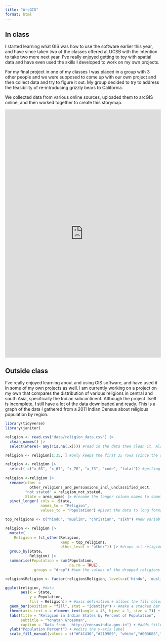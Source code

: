 ```yaml
---
title: "ArcGIS"
format: html
---
```


## In class

I started learning what GIS was how to use the software earlier this year, and have since taken two of the classes offered at UCSB with the intention to take two more next year. I've really enjoyed getting to toy with spatial data and have even used the skills I developed to work on my own projects.

For my final project in one of my classes I was placed in a group with 3 other people and we were supposed to come up with our own project and then collect data and try to figure it out. My group decided to try to address the feasibility of re-introducing grizzly bears to California.

We collected data from various online sources, uploaded them to arcGIS online, and then worked together to create this storymap.

<iframe src="https://storymaps.arcgis.com/stories/5faf705556174a63a4c84a16f78f1bb6" width="100%" height="800" frameborder="0" allowfullscreen>

</iframe>

## Outside class

I've really enjoyed learning about and using GIS software, and have used it in some of my own projects as well. I am currently working on a project on my own that compares the distribution of various religions in central and south Asia, specifically the Indian subcontinent. Although the project itself is incomplete, I still have a lot of the data downloaded and ready. This is a graph of the data I gathered from a 2011 Indian Census about religious population by region.

```r
library(tidyverse)
library(janitor)
```

```r
religion <- read.csv("data/religion_data.csv") |> 
  clean_names() |> 
  select(where(~ any(!is.na(.x)))) #read in the data then clean it. Also removes columns with n/a values

religion <- religion[1:35, ] #only keeps the first 35 rows (since the rest were n/a values)

religion <- religion |> 
  select(-c("x_63", "x_67", "x_70", "x_73", "code", "total")) #getting rid of some extra columns not useful to this graoph
  
religion <-religion |> 
  rename(other =
           other_religions_and_persuasions_incl_unclassified_sect,
         "not stated" = religion_not_stated,
         State = area_name) |> #rename the longer column names to something easier/more accurate
  pivot_longer( cols = -State,
                names_to = "Religion",
                values_to = "Population") #pivot the data to long format so there's only three columns

top_religions <- c("hindu", "muslim", "christian", "sikh") #new variable of the 4 most populous religions

religion <- religion |>
  mutate(
    Religion = fct_other(Religion,
                         keep = top_religions,
                         other_level = "other")) |> #drops all religions that aren't in the top religions and puts them in an "other" catagory (this turns them into levels)
  group_by(State,
           Religion) |>     
  summarise(Population = sum(Population,
                             na.rm = TRUE),
            .groups = "drop") #sum the values of the dropped religions into an other level

religion$Religion <- factor(religion$Religion, levels=c('hindu', 'muslim', 'christian', 'sikh', 'other')) #defines levels to control the order the religions are displayed

ggplot(religion, #data
       aes(x = State, 
           y = Population,
           fill = Religion)) + #axis definition + allows the fill color to be chosed by the religion
  geom_bar(position = "fill", stat = "identity") + #make a stacked bar graph
  theme(axis.text.x = element_text(angle = 45, hjust = 1, size = 7)) + #tilt the x-axis labels and makes them smaller so it's easier to read
  labs(title = "Religion in Indian States by Percent of Population",
       subtitle = "Yonatan Grossman",
       caption = "Data from:  http://censusindia.gov.in") + #adds title, subtitle, and caption
  ylab("Population Percent") + #edits the y-axis label
  scale_fill_manual(values = c("#F4C430","#219909", "white","#003688","red")) #chooses colors (I tried to choose ones that were significant to the religions and also contrasted well)
```
